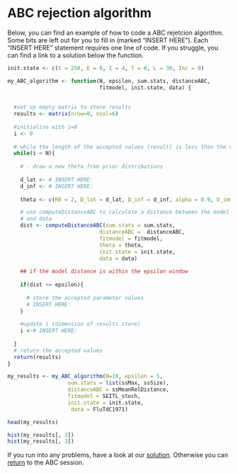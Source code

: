 # ABC rejection algorithm 

Below, you can find an example of how to code a ABC rejetcion algorithm. Some bits are left out for you to fill in (marked "INSERT HERE"). Each "INSERT HERE" statement requires one line of code. If you struggle, you can find a link to a solution below the function.

```r
init.state <- c(S = 250, E = 0, I = 4, T = 0, L = 30, Inc = 0)

my_ABC_algorithm <- function(N, epsilon, sum.stats, distanceABC,
                             fitmodel, init.state, data) {
  
  
  #set up empty matrix to store results
  results <- matrix(nrow=0, ncol=6)
  
  #initialise with i=0
  i <- 0
  
  # while the length of the accepted values (result) is less than the desired length (N)
  while(i < N){
    
    # - draw a new theta from prior distributions
    
    d_lat <- # INSERT HERE:
    d_inf <- # INSERT HERE:
    
    theta <- c(R0 = 2, D_lat = d_lat, D_inf = d_inf, alpha = 0.9, D_imm = 13, rho = 0.85)

    # use computeDistanceABC to calculate a distance between the model
    # and data
    dist <- computeDistanceABC(sum.stats = sum.stats,
                             distanceABC =  distanceABC,
                             fitmodel = fitmodel,
                             theta = theta,
                             init.state = init.state,
                             data = data)
    
    ## if the model distance is within the epsilon window
    
    if(dist <= epsilon){
      
      # store the accepted parameter values
      # INSERT HERE:
    }
    
    #update i (dimension of results store)
    i <-# INSERT HERE:
    
  }
  # return the accepted values 
  return(results)
}

my_results <- my_ABC_algorithm(N=10, epsilon = 5,
                   sum.stats = list(ssMax, ssSize),
                   distanceABC = ssMeanRelDistance,
                   fitmodel = SEITL_stoch,
                   init.state = init.state,
                    data = FluTdC1971)

head(my_results)

hist(my_results[, 2])
hist(my_results[, 3])

```

If you run into any problems, have a look at our [solution](abc_solution.html). Otherwise you can [return](ABC.html) to the ABC session.


